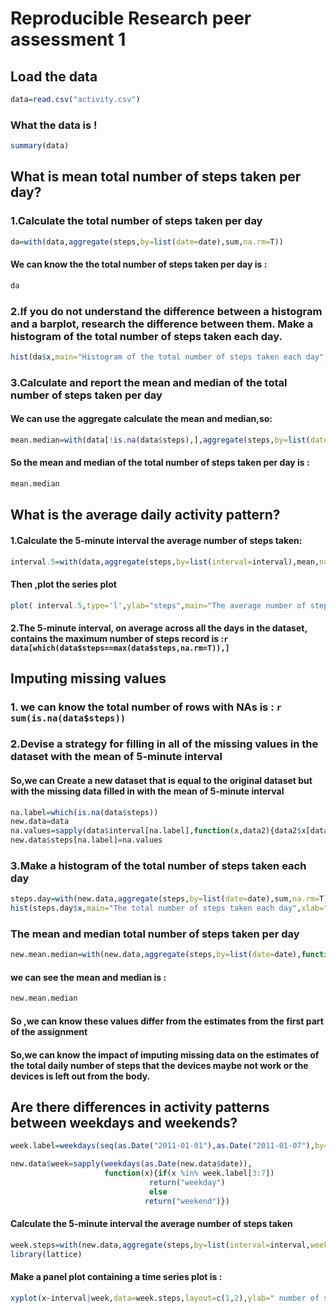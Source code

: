 # Reproducible Research peer assessment 1
## Load the data 
```r
data=read.csv("activity.csv")
```
### What the data is ! 
```r
summary(data)
```

## What is mean total number of steps taken per day?
### 1.Calculate the total number of steps taken per day
```r
da=with(data,aggregate(steps,by=list(date=date),sum,na.rm=T))
```
#### We can know the the total number of steps taken per day is :
```r
da
```

###  2.If you do not understand the difference between a histogram and a barplot, research the difference between them. Make a histogram of the total number of steps taken each day.
```r
hist(da$x,main="Histogram of the total number of steps taken each day",xlab="Total number of steps")
```

###  3.Calculate and report the mean and median of the total number of steps taken per day
####  We can use the aggregate calculate the mean and median,so:

```r
mean.median=with(data[!is.na(data$steps),],aggregate(steps,by=list(date=date),function(x){c(mean=mean(x,na.rm=T),median=median(x,na.rm=T))}))
````

####  So the mean and median of the total number of steps taken per day is :
```r
mean.median
```

## What is the average daily activity pattern?

#### 1.Calculate the   5-minute interval  the average number of steps taken:
```r
interval.5=with(data,aggregate(steps,by=list(interval=interval),mean,na.rm=T))
```
####  Then ,plot the series  plot
```r
plot( interval.5,type='l',ylab="steps",main="The average number of steps ")
```

#### 2.The 5-minute interval, on average across all the days in the dataset, contains the maximum number of steps record is :`r data[which(data$steps==max(data$steps,na.rm=T)),]`


## Imputing missing values
### 1. we can know the total number of rows with NAs is : `r sum(is.na(data$steps))`

### 2.Devise a strategy for filling in all of the missing values in the dataset with the mean of  5-minute interval
#### So,we can Create a new dataset that is equal to the original dataset but with the missing data filled in with the mean of 5-minute interval

```r
na.label=which(is.na(data$steps))
new.data=data
na.values=sapply(data$interval[na.label],function(x,data2){data2$x[data2$interval==x]},data2=interval.5)
new.data$steps[na.label]=na.values
```
### 3.Make a histogram of the total number of steps taken each day
```r
steps.day=with(new.data,aggregate(steps,by=list(date=date),sum,na.rm=T))
hist(steps.day$x,main="The total number of steps taken each day",xlab="steps")
```

### The mean and median total number of steps taken per day
```r
new.mean.median=with(new.data,aggregate(steps,by=list(date=date),function(x){c(mean=mean(x),median=median(x))}))
```
#### we can see the mean and median is :
```r
new.mean.median

```

#### So ,we can know  these values differ from the estimates from the first part of the assignment

#### So,we can know the impact of imputing missing data on the estimates of the total daily number of steps that the devices maybe not work or the devices is left out from the body.

## Are there differences in activity patterns between weekdays and weekends?
```r
week.label=weekdays(seq(as.Date("2011-01-01"),as.Date("2011-01-07"),by=1))

new.data$week=sapply(weekdays(as.Date(new.data$date)),
                     function(x){if(x %in% week.label[3:7])
                               return("weekday")
                               else
                              return("weekend")})

```
#### Calculate the 5-minute interval  the average number of steps taken
```r
week.steps=with(new.data,aggregate(steps,by=list(interval=interval,week=week),mean))
library(lattice)

```

#### Make a panel plot containing a time series plot is :
```r
xyplot(x~interval|week,data=week.steps,layout=c(1,2),ylab=" number of steps ",type='l')
```



